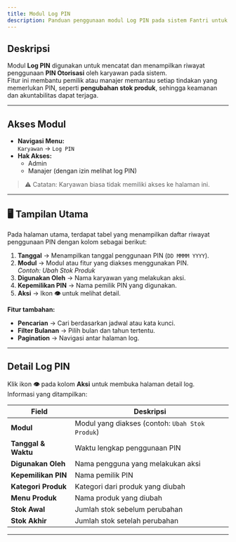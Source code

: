```yaml
---
title: Modul Log PIN
description: Panduan penggunaan modul Log PIN pada sistem Fantri untuk memantau penggunaan PIN otorisasi.
---
```


## Deskripsi

Modul **Log PIN** digunakan untuk mencatat dan menampilkan riwayat penggunaan **PIN Otorisasi** oleh karyawan pada sistem.  
Fitur ini membantu pemilik atau manajer memantau setiap tindakan yang memerlukan PIN, seperti **pengubahan stok produk**, sehingga keamanan dan akuntabilitas dapat terjaga.

---

## Akses Modul

- **Navigasi Menu:**  
  `Karyawan` → `Log PIN`
- **Hak Akses:**
  - Admin
  - Manajer (dengan izin melihat log PIN)

> ⚠️ Catatan: Karyawan biasa tidak memiliki akses ke halaman ini.

---

## 🖥 Tampilan Utama

Pada halaman utama, terdapat tabel yang menampilkan daftar riwayat penggunaan PIN dengan kolom sebagai berikut:

1. **Tanggal** → Menampilkan tanggal penggunaan PIN (`DD MMMM YYYY`).
2. **Modul** → Modul atau fitur yang diakses menggunakan PIN.  
   _Contoh: Ubah Stok Produk_
3. **Digunakan Oleh** → Nama karyawan yang melakukan aksi.
4. **Kepemilikan PIN** → Nama pemilik PIN yang digunakan.
5. **Aksi** → Ikon **👁** untuk melihat detail.

**Fitur tambahan:**

- **Pencarian** → Cari berdasarkan jadwal atau kata kunci.
- **Filter Bulanan** → Pilih bulan dan tahun tertentu.
- **Pagination** → Navigasi antar halaman log.

---

## Detail Log PIN

Klik ikon **👁** pada kolom **Aksi** untuk membuka halaman detail log.  
Informasi yang ditampilkan:

| Field               | Deskripsi                                       |
| ------------------- | ----------------------------------------------- |
| **Modul**           | Modul yang diakses (contoh: `Ubah Stok Produk`) |
| **Tanggal & Waktu** | Waktu lengkap penggunaan PIN                    |
| **Digunakan Oleh**  | Nama pengguna yang melakukan aksi               |
| **Kepemilikan PIN** | Nama pemilik PIN                                |
| **Kategori Produk** | Kategori dari produk yang diubah                |
| **Menu Produk**     | Nama produk yang diubah                         |
| **Stok Awal**       | Jumlah stok sebelum perubahan                   |
| **Stok Akhir**      | Jumlah stok setelah perubahan                   |

---
